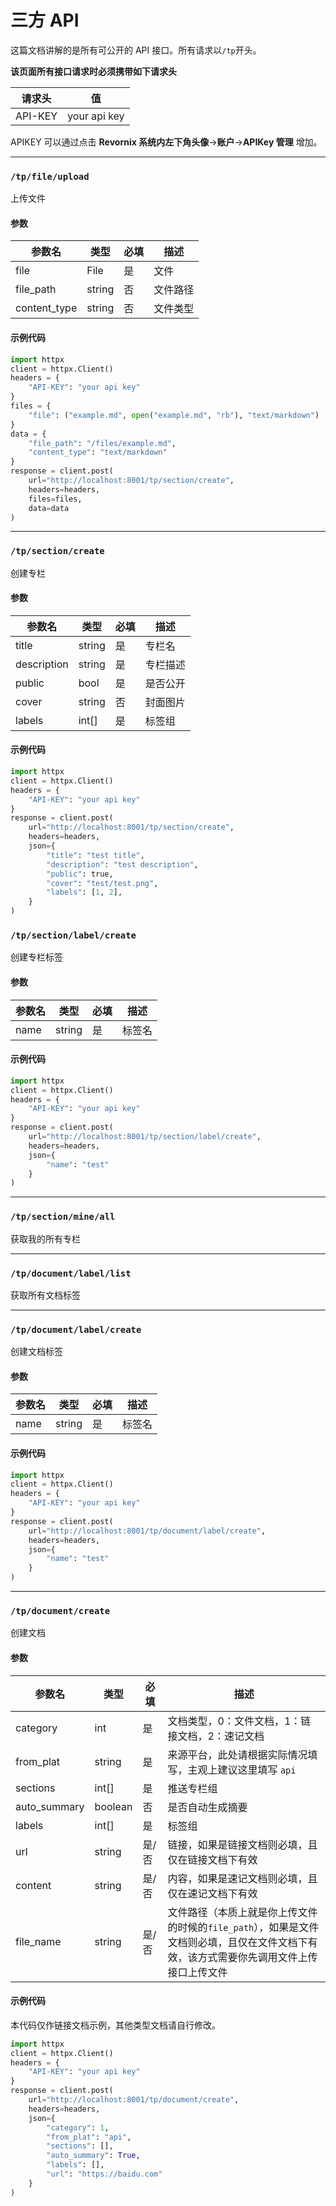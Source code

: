 
# 三方 API

这篇文档讲解的是所有可公开的 API 接口。所有请求以`/tp`开头。

**该页面所有接口请求时必须携带如下请求头**

| 请求头  | 值           |
| ------- | ------------ |
| API-KEY | your api key |

APIKEY 可以通过点击 **Revornix 系统内左下角头像**->**账户**->**APIKey 管理** 增加。

---

### `/tp/file/upload`

上传文件

#### 参数

| 参数名       | 类型   | 必填 | 描述     |
| ------------ | ------ | ---- | -------- |
| file         | File   | 是   | 文件     |
| file_path    | string | 否   | 文件路径 |
| content_type | string | 否   | 文件类型 |

#### 示例代码

```python
import httpx
client = httpx.Client()
headers = {
    "API-KEY": "your api key"
}
files = {
    "file": ("example.md", open("example.md", "rb"), "text/markdown")
}
data = {
    "file_path": "/files/example.md",
    "content_type": "text/markdown"
}
response = client.post(
    url="http://localhost:8001/tp/section/create",
    headers=headers,
    files=files,
    data=data
)

```

---

### `/tp/section/create`

创建专栏

#### 参数

| 参数名      | 类型   | 必填 | 描述     |
| ----------- | ------ | ---- | -------- |
| title       | string | 是   | 专栏名   |
| description | string | 是   | 专栏描述 |
| public      | bool   | 是   | 是否公开 |
| cover       | string | 否   | 封面图片 |
| labels      | int[]  | 是   | 标签组   |

#### 示例代码

```python
import httpx
client = httpx.Client()
headers = {
    "API-KEY": "your api key"
}
response = client.post(
    url="http://localhost:8001/tp/section/create",
    headers=headers,
    json={
        "title": "test title",
        "description": "test description",
        "public": true,
        "cover": "test/test.png",
        "labels": [1, 2],
    }
)
```

### `/tp/section/label/create`

创建专栏标签

#### 参数

| 参数名 | 类型   | 必填 | 描述   |
| ------ | ------ | ---- | ------ |
| name   | string | 是   | 标签名 |

#### 示例代码

```python
import httpx
client = httpx.Client()
headers = {
    "API-KEY": "your api key"
}
response = client.post(
    url="http://localhost:8001/tp/section/label/create",
    headers=headers,
    json={
        "name": "test"
    }
)
```

---

### `/tp/section/mine/all`

获取我的所有专栏

---

### `/tp/document/label/list`

获取所有文档标签

---

### `/tp/document/label/create`

创建文档标签

#### 参数

| 参数名 | 类型   | 必填 | 描述   |
| ------ | ------ | ---- | ------ |
| name   | string | 是   | 标签名 |

#### 示例代码

```python
import httpx
client = httpx.Client()
headers = {
    "API-KEY": "your api key"
}
response = client.post(
    url="http://localhost:8001/tp/document/label/create",
    headers=headers,
    json={
        "name": "test"
    }
)
```

---

### `/tp/document/create`

创建文档

#### 参数

| 参数名       | 类型    | 必填  | 描述                                                                                                                                    |
| ------------ | ------- | ----- | --------------------------------------------------------------------------------------------------------------------------------------- |
| category     | int     | 是    | 文档类型，0：文件文档，1：链接文档，2：速记文档                                                                                         |
| from_plat    | string  | 是    | 来源平台，此处请根据实际情况填写，主观上建议这里填写 `api`                                                                              |
| sections     | int[]   | 是    | 推送专栏组                                                                                                                              |
| auto_summary | boolean | 否    | 是否自动生成摘要                                                                                                                        |
| labels       | int[]   | 是    | 标签组                                                                                                                                  |
| url          | string  | 是/否 | 链接，如果是链接文档则必填，且仅在链接文档下有效                                                                                        |
| content      | string  | 是/否 | 内容，如果是速记文档则必填，且仅在速记文档下有效                                                                                        |
| file_name    | string  | 是/否 | 文件路径（本质上就是你上传文件的时候的`file_path`），如果是文件文档则必填，且仅在文件文档下有效，该方式需要你先调用文件上传接口上传文件 |

#### 示例代码

本代码仅作链接文档示例，其他类型文档请自行修改。

```python
import httpx
client = httpx.Client()
headers = {
    "API-KEY": "your api key"
}
response = client.post(
    url="http://localhost:8001/tp/document/create",
    headers=headers,
    json={
        "category": 1,
        "from_plat": "api",
        "sections": [],
        "auto_summary": True,
        "labels": [],
        "url": "https://baidu.com"
    }
)
```
